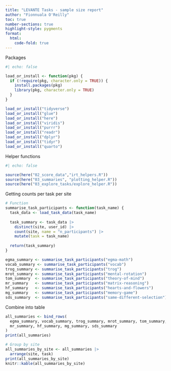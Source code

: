 ```yaml
---
title: "LEVANTE Tasks - sample size report"
author: "Fionnuala O'Reilly"
toc: true
number-sections: true
highlight-style: pygments
format:
  html: 
    code-fold: true
---
```


Packages

```r

#| echo: false

load_or_install <- function(pkg) {
  if (!require(pkg, character.only = TRUE)) {
    install.packages(pkg)
    library(pkg, character.only = TRUE)
  }
}

load_or_install("tidyverse")
load_or_install("glue")
load_or_install("here")
load_or_install("viridis")
load_or_install("purrr")
load_or_install("readr")
load_or_install("dplyr")
load_or_install("tidyr")
load_or_install("quarto")

```

Helper functions

```r

#| echo: false

source(here("02_score_data","irt_helpers.R"))
source(here("03_summaries", "plotting_helper.R"))
source(here("03_explore_tasks/explore_helper.R"))
```

Getting counts per task per site

```r
# Function
summarise_task_participants <- function(task_name) {
  task_data <- load_task_data(task_name)
  
  task_summary <- task_data |>
    distinct(site, user_id) |>
    count(site, name = "n_participants") |>
    mutate(task = task_name)
  
  return(task_summary)
}

egma_summary <- summarise_task_participants("egma-math")
vocab_summary <- summarise_task_participants("vocab")
trog_summary <- summarise_task_participants("trog")
mrot_summary <- summarise_task_participants("mental-rotation")
tom_summary  <- summarise_task_participants("theory-of-mind")
mr_summary   <- summarise_task_participants("matrix-reasoning")
hf_summary   <- summarise_task_participants("hearts-and-flowers")
mg_summary   <- summarise_task_participants("memory-game")
sds_summary  <- summarise_task_participants("same-different-selection")

```

Combine into table

```r
all_summaries <- bind_rows(
  egma_summary, vocab_summary, trog_summary, mrot_summary, tom_summary,
  mr_summary, hf_summary, mg_summary, sds_summary
)
print(all_summaries)

# Group by site
all_summaries_by_site <- all_summaries |>
  arrange(site, task)
print(all_summaries_by_site)
knitr::kable(all_summaries_by_site)


```


